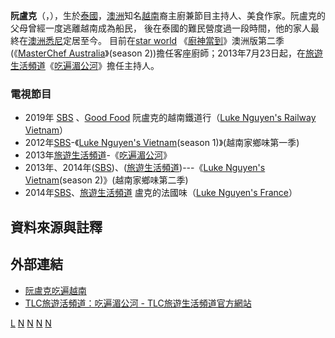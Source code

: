'''阮盧克'''（{{lang-vi|Luke Nguyễn}}，{{bd|1978年||}}），生於[[泰國|泰國]]，[[澳洲|澳洲]]知名[[越南|越南]]裔主廚兼節目主持人、美食作家。阮盧克的父母曾經一度逃離越南成為船民， 後在泰國的難民營度過一段時間，他的家人最終在[[澳洲|澳洲]][[悉尼|悉尼]]定居至今。 目前在[[star_world|star world]] 《[[廚神當到|廚神當到]]》澳洲版第二季(《[[MasterChef_Australia|MasterChef Australia]]》(season 2))擔任客座廚師；2013年7月23日起，在[[旅遊生活頻道|旅遊生活頻道]]《[[吃遍湄公河|吃遍湄公河]]》擔任主持人。

===電視節目===
*2019年 [[SBS|SBS]] 、[[Good_Food|Good Food]] 阮盧克的越南鐵道行（[[Luke_Nguyen's_Railway_Vietnam|Luke Nguyen's Railway Vietnam]]）
*2012年[[SBS|SBS]]-《[[Luke_Nguyen's_Vietnam|Luke Nguyen's Vietnam]](season 1)》(越南家鄉味第一季)
*2013年[[旅遊生活頻道|旅遊生活頻道]]-《[[吃遍湄公河|吃遍湄公河]]》
*2013年、2014年([[SBS|SBS]])、([[旅遊生活頻道|旅遊生活頻道]])---《[[Luke_Nguyen's_Vietnam|Luke Nguyen's Vietnam]](season 2)》(越南家鄉味第二季)
*2014年[[SBS|SBS]]、[[旅遊生活頻道|旅遊生活頻道]]  盧克的法國味（[[Luke_Nguyen's_France|Luke Nguyen's France]]）

==資料來源與註釋==
{{reflist}}
{{noteFoot}}

== 外部連結 ==

* [http://www.sbs.com.au/shows/lukenguyen/watchonline/page/i/1/h/Home/ 阮盧克吃遍越南] {{Wayback|url=http://www.sbs.com.au/shows/lukenguyen/watchonline/page/i/1/h/Home/ |date=20130820000301 }}
*  [http://www.tlc-tw.com/tv-shows/lukenguyensgreatermekong TLC旅遊活頻道：吃遍湄公河 - TLC旅遊生活頻道官方網站] {{Wayback|url=http://www.tlc-tw.com/tv-shows/lukenguyensgreatermekong |date=20130826201558 }}

[[Category:阮姓|L]]
[[Category:澳洲知名主廚|N]]
[[Category:越南裔澳大利亞人|N]]
[[Category:越南籍难民|N]]
[[Category:歸化澳大利亞公民|N]]